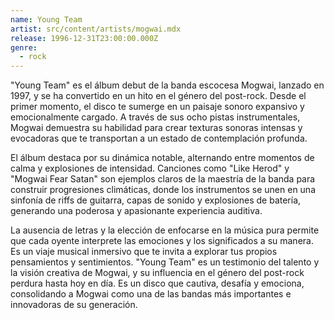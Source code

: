 ```yaml
---
name: Young Team
artist: src/content/artists/mogwai.mdx
release: 1996-12-31T23:00:00.000Z
genre:
  - rock
---
```


"Young Team" es el álbum debut de la banda escocesa Mogwai, lanzado en 1997, y se ha convertido en un hito en el género del post-rock. Desde el primer momento, el disco te sumerge en un paisaje sonoro expansivo y emocionalmente cargado. A través de sus ocho pistas instrumentales, Mogwai demuestra su habilidad para crear texturas sonoras intensas y evocadoras que te transportan a un estado de contemplación profunda.

El álbum destaca por su dinámica notable, alternando entre momentos de calma y explosiones de intensidad. Canciones como "Like Herod" y "Mogwai Fear Satan" son ejemplos claros de la maestría de la banda para construir progresiones climáticas, donde los instrumentos se unen en una sinfonía de riffs de guitarra, capas de sonido y explosiones de batería, generando una poderosa y apasionante experiencia auditiva.

La ausencia de letras y la elección de enfocarse en la música pura permite que cada oyente interprete las emociones y los significados a su manera. Es un viaje musical inmersivo que te invita a explorar tus propios pensamientos y sentimientos. "Young Team" es un testimonio del talento y la visión creativa de Mogwai, y su influencia en el género del post-rock perdura hasta hoy en día. Es un disco que cautiva, desafía y emociona, consolidando a Mogwai como una de las bandas más importantes e innovadoras de su generación.

